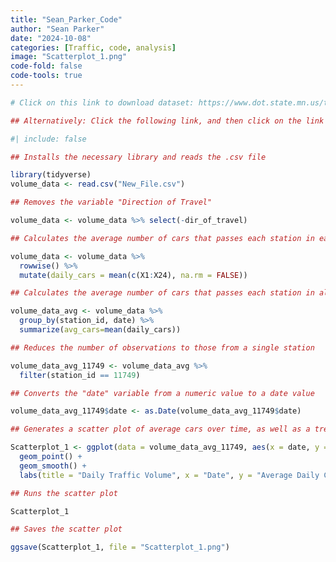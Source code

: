 ```yaml
---
title: "Sean_Parker_Code"
author: "Sean Parker"
date: "2024-10-08"
categories: [Traffic, code, analysis]
image: "Scatterplot_1.png"
code-fold: false
code-tools: true
---
```


```r
# Click on this link to download dataset: https://www.dot.state.mn.us/traffic/data/reports-hrvol-atr.html

## Alternatively: Click the following link, and then click on the link for ATR/WIR Hourly Volume Data: https://www.dot.state.mn.us/traffic/data/data-products.html
```

```r
#| include: false

## Installs the necessary library and reads the .csv file

library(tidyverse)
volume_data <- read.csv("New_File.csv")

```

```r
## Removes the variable "Direction of Travel"

volume_data <- volume_data %>% select(-dir_of_travel)

## Calculates the average number of cars that passes each station in each lane on a given day

volume_data <- volume_data %>%
  rowwise() %>%
  mutate(daily_cars = mean(c(X1:X24), na.rm = FALSE))

## Calculates the average number of cars that passes each station in all lanes on a given day 

volume_data_avg <- volume_data %>%
  group_by(station_id, date) %>%
  summarize(avg_cars=mean(daily_cars))
```

```r
## Reduces the number of observations to those from a single station

volume_data_avg_11749 <- volume_data_avg %>%
  filter(station_id == 11749)
```

```r
## Converts the "date" variable from a numeric value to a date value

volume_data_avg_11749$date <- as.Date(volume_data_avg_11749$date)

## Generates a scatter plot of average cars over time, as well as a trend line

Scatterplot_1 <- ggplot(data = volume_data_avg_11749, aes(x = date, y = avg_cars)) +
  geom_point() +
  geom_smooth() +
  labs(title = "Daily Traffic Volume", x = "Date", y = "Average Daily Cars")

## Runs the scatter plot

Scatterplot_1

## Saves the scatter plot

ggsave(Scatterplot_1, file = "Scatterplot_1.png")

```
